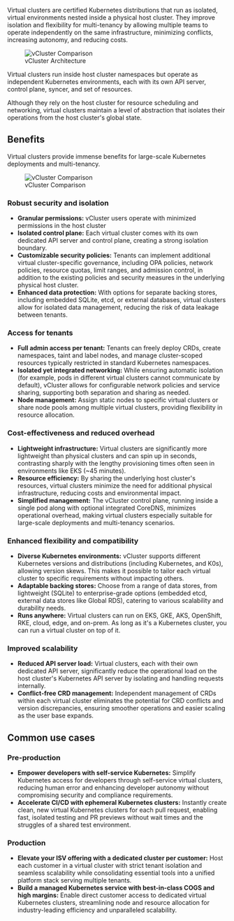 
<!-- vale off -->
<GlossaryTerm term="virtual-cluster">Virtual clusters</GlossaryTerm> are certified Kubernetes distributions that run as isolated, virtual environments nested inside a physical <GlossaryTerm term="host-cluster">host cluster</GlossaryTerm>. They improve isolation and flexibility for <GlossaryTerm term="multi-tenancy">multi-tenancy</GlossaryTerm> by allowing multiple teams to operate independently on the same infrastructure, minimizing conflicts, increasing autonomy, and reducing costs.

<figure>
<img
  src={require('@site/static/media/diagrams/vcluster-architecture.png').default}
  alt="vCluster Comparison"
 />
  <figcaption>vCluster Architecture</figcaption>
</figure>

Virtual clusters run inside host cluster namespaces but operate as independent Kubernetes environments, each with its own API server, control plane, <GlossaryTerm term="syncer">syncer</GlossaryTerm>, and set of resources.

Although they rely on the host cluster for resource scheduling and networking, virtual clusters maintain a level of abstraction that isolates their operations from the host cluster's global state.

## Benefits
Virtual clusters provide immense benefits for large-scale Kubernetes deployments and multi-tenancy.

<figure>
<img
  src={require('@site/static/media/rebranding/vcluster-comparison.png').default}
  alt="vCluster Comparison"
 />
  <figcaption>vCluster Comparison</figcaption>
</figure>

### Robust security and isolation

  - **Granular permissions:** <GlossaryTerm term="vcluster">vCluster</GlossaryTerm> users operate with minimized permissions in the host cluster
  - **Isolated control plane:** Each virtual cluster comes with its own dedicated API server and control plane, creating a strong isolation boundary.
  - **Customizable security policies:** Tenants can implement additional virtual cluster-specific governance, including OPA policies, network policies, resource quotas, limit ranges, and admission control, in addition to the existing policies and security measures in the underlying physical host cluster.
  - **Enhanced data protection:** With options for separate backing stores, including embedded SQLite, etcd, or external databases, virtual clusters allow for isolated data management, reducing the risk of data leakage between tenants.


### Access for tenants

  - **Full admin access per tenant:** Tenants can freely deploy CRDs, create namespaces, taint and label nodes, and manage cluster-scoped resources typically restricted in standard Kubernetes namespaces.
  - **Isolated yet integrated networking:** While ensuring automatic isolation (for example, pods in different virtual clusters cannot communicate by default), vCluster allows for configurable network policies and service sharing, supporting both separation and sharing as needed.
  - **Node management:** Assign static nodes to specific virtual clusters or share node pools among multiple virtual clusters, providing flexibility in resource allocation.


### Cost-effectiveness and reduced overhead

  - **Lightweight infrastructure:** Virtual clusters are significantly more lightweight than physical clusters and can spin up in seconds, contrasting sharply with the lengthy provisioning times often seen in environments like EKS (~45 minutes).
  - **Resource efficiency:** By sharing the underlying host cluster's resources, virtual clusters minimize the need for additional physical infrastructure, reducing costs and environmental impact.
  - **Simplified management:** The vCluster control plane, running inside a single pod along with optional integrated CoreDNS, minimizes operational overhead, making virtual clusters especially suitable for large-scale deployments and multi-tenancy scenarios.


### Enhanced flexibility and compatibility

  - **Diverse Kubernetes environments:** vCluster supports different Kubernetes versions and distributions (including Kubernetes, and <GlossaryTerm term="k0s">K0s</GlossaryTerm>), allowing version skews. This makes it possible to tailor each virtual cluster to specific requirements without impacting others.
  - **Adaptable backing stores:** Choose from a range of data stores, from lightweight (SQLite) to enterprise-grade options (embedded etcd, external data stores like Global RDS), catering to various scalability and durability needs.
  - **Runs anywhere:** Virtual clusters can run on EKS, GKE, AKS, OpenShift, RKE, cloud, edge, and on-prem. As long as it's a Kubernetes cluster, you can run a virtual cluster on top of it.


### Improved scalability

  - **Reduced API server load:** Virtual clusters, each with their own dedicated API server, significantly reduce the operational load on the host cluster's Kubernetes API server by isolating and handling requests internally.
  - **Conflict-free CRD management:** Independent management of CRDs within each virtual cluster eliminates the potential for CRD conflicts and version discrepancies, ensuring smoother operations and easier scaling as the user base expands.


## Common use cases

### Pre-production

  - **Empower developers with self-service Kubernetes:** Simplify Kubernetes access for developers through self-service virtual clusters, reducing human error and enhancing developer autonomy without compromising security and compliance requirements.
  - **Accelerate CI/CD with ephemeral Kubernetes clusters:** Instantly create clean, new virtual Kubernetes clusters for each pull request, enabling fast, isolated testing and PR previews without wait times and the struggles of a shared test environment.

### Production

  - **Elevate your ISV offering with a dedicated cluster per customer:** Host each customer in a virtual cluster with strict tenant isolation and seamless scalability while consolidating essential tools into a unified platform stack serving multiple tenants.
  - **Build a managed Kubernetes service with best-in-class COGS and high margins:** Enable direct customer access to dedicated virtual Kubernetes clusters, streamlining node and resource allocation for industry-leading efficiency and unparalleled scalability.

<!-- vale on -->
